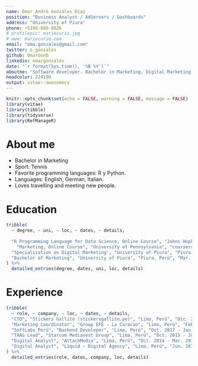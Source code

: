 ```yaml
---
name: Omar André Gonzáles Díaz
position: "Business Analyst / AdServers / Dashboards"
address: "University of Piura"
phone: +5198-800-8026
# profilepic: mariecurie.jpg
# www: mariecurie.com
email: "oma.gonzales@gmail.com"
twitter: o_gonzales
github: OmarGonD
linkedin: omargonzales
date: "`r format(Sys.time(), '%B %Y')`"
aboutme: "Software developer. Bachelor in Marketing. Digital Marketing Specialist, with deep understanding of web technologies."
headcolor: 224190
output: vitae::awesomecv
---
```


```r
knitr::opts_chunk$set(echo = FALSE, warning = FALSE, message = FALSE)
library(vitae)
library(tibble)
library(tidyverse)
library(RefManageR)
```

# About me

 * Bachelor in Marketing
 * Sport: Tennis
 * Favorite programming languages: R y Python.
 * Languages: English, German, Italian.
 * Loves travelling and meeting new people.
 


# Education
```r
tribble(
  ~ degree, ~ uni, ~ loc, ~ dates, ~ details,
  
  "R Programming Language for Data Science, Online Course", "Johns Hopkins", "coursera.org", "2015", "Base R Programming Language. Data Visualization.",
    "Marketing, Online Course", "University of Pennsylvania", "coursera.org", "2014", "Marketing Strategy and Brand Positioning. Customer Decision Making and the Role of Brand.",
  "Specialization on Digital Marketing", "University of Piura", "Piura, Perú", "Mar. 2013 - Jul. 2013", "Best final work, Digital Marketing Plan 2013.",
  "Bachelor of Marketing", "University of Piura", "Piura, Perú", "Mar. 2007 - Dec. 2011", "Top 5% students."
) %>% 
  detailed_entries(degree, dates, uni, loc, details)
```

# Experience
```r
tribble(
  ~ role, ~ company, ~ loc, ~ dates, ~ details,
  "CTO", "Stickers Gallito (stickersgallito.pe)", "Lima, Perú", "Dic. 2018 - Present", "Cofounder.",
  "Marketing Coordinator", "Group EFE - La Curacao", "Lima, Perú", "Feb. 2018 - Nov. 2018", "In charge of the Digital Marketing Efforts - Nation Wide.",
  "SoftLabs Perú", "Backend Developer", "Lima, Perú", "Oct. 2017 - Jan. 2018", "Backend Developer - Python.",
  "TAAG Lead", "Starcom Mediavest Group", "Lima, Perú", "Oct. 2015 - Jun. 2017", "Team Lead TAAG (Technology and Activation Group). In charge of campaigns implementation and continuos supervision, clients: Visa, CocaCola, Samsung, Falabella,UPC",
  "Digital Analyst", "AttachMedia", "Lima, Perú", "Oct. 2014 - Mar. 2015", "Dashboards with Tableau. Google Analytics data validation.",
  "Digital Analyst", "Liquid - Digital Agency", "Lima, Perú", "Jun. 2012 - Feb. 2014", "Developing of Marketing Plans, SEO, PPC campaigns."
) %>% 
  detailed_entries(role, dates, company, loc, details)
```

\newpage

<!-- # Relevant Skills -->
<!-- ```{r} -->
<!-- cvskill("Data Analysis", c("Visualisation", "Data Cleaning", "Forecasting", "Modelling", "Communication", "Inference", "Machine Learning", "Web Scraping")) -->
<!-- cvskill("Programming", c("R", "Python", "SQL", "Java", "C", "C++", "HTML/CSS", "TeX", "MATLAB")) -->
<!-- ``` -->
